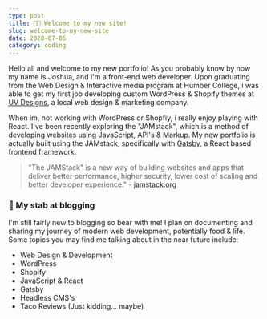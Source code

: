```yaml
---
type: post
title: 👋🏽 Welcome to my new site!
slug: welcome-to-my-new-site
date: 2020-07-06
category: coding
---
```


Hello all and welcome to my new portfolio! As you probably know by now my name is Joshua, and i'm a front-end web developer. Upon graduating from the Web Design & Interactive media program at Humber College, i was able to get my first job developing custom WordPress & Shopify themes at [UV Designs](https://www.uvdesigns.ca), a local web design & marketing company.

When im, not working with WordPress or Shopfiy, i really enjoy playing with React. I've been recently exploring the "JAMstack", which is a method of developing websites using JavaScript, API's & Markup. My new portfolio is actually built using the JAMstack, specifically with [Gatsby](https://www.gatsbyjs.com/), a React based frontend framework.

> "The JAMStack" is a new way of building websites and apps that deliver better performance, higher security, lower cost of scaling and better developer experience." - [jamstack.org](https://jamstack.org/)

### 🔪 My stab at blogging

I'm still fairly new to blogging so bear with me! I plan on documenting and sharing my journey of modern web development, potentially food & life. Some topics you may find me talking about in the near future include:

- Web Design & Development
- WordPress
- Shopify
- JavaScript & React
- Gatsby
- Headless CMS's
- Taco Reviews (Just kidding... maybe)
